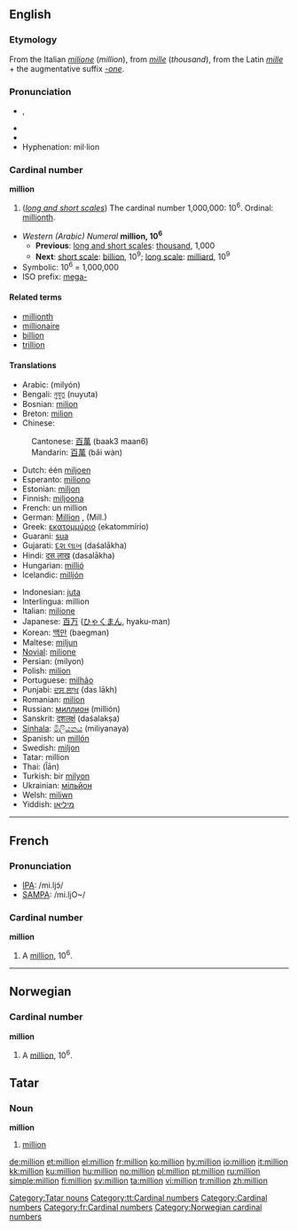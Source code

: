 {{see|Million}}
==English==

===Etymology===
From the Italian ''[[milione]]'' (''million''), from ''[[mille]]'' (''thousand''), from the Latin ''[[mille]]'' + the augmentative suffix ''[[-one]]''.

===Pronunciation===
*{{IPA|/ˈmɪljən/}}, {{SAMPA|/"mIlj@n/}}
*{{audio|en-us-million.ogg|Audio (US)}}
*{{rhymes|ɪljən}}
*Hyphenation: mil·lion

===Cardinal number===
'''million'''

# (''[[w:Long and short scales|long and short scales]]'') The cardinal number 1,000,000: 10<sup>6</sup>. Ordinal: [[millionth]].

*''Western (Arabic) Numeral'' '''million, 10<sup>6</sup>'''
**'''Previous''': [[w:Long and short scales|long and short scales]]: [[thousand]], 1,000
**'''Next''': [[w:Long and short scales|short scale]]: [[billion]], 10<sup>9</sup>; [[w:Long and short scales|long scale]]: [[milliard]], 10<sup>9</sup>
*Symbolic: 10<sup>6</sup> = 1,000,000
*ISO prefix: [[mega-]]

====Related terms====
*[[millionth]]
*[[millionaire]]
*[[billion]]
*[[trillion]]

====Translations====
{{top}}
*Arabic: {{ARchar|[[مليون]]}} (milyón)
*Bengali: [[নুযুত]] (nuyuta)
*Bosnian: [[milion]] {{m}}
*Breton: [[milion]]
*Chinese:
:Cantonese: [[百萬]] (baak3 maan6)
:Mandarin: [[百萬]] (bǎi wàn)
*Dutch: één [[miljoen]] {{n}}
*Esperanto: [[miliono]]
*Estonian: [[miljon]]
*Finnish: [[miljoona]]
*French: un million {{m}}
*German: [[Million]] {{f}}, (Mill.)
*Greek: [[εκατομμύριο]] (ekatommírio) {{n}}
*Guarani: [[sua#Guarani|sua]]
*Gujarati: [[દશ લાખ]] (daśalākha)
*Hindi: [[दस लाख]] (dasalākha)
*Hungarian: [[millió]]
*Icelandic: [[milljón]]
{{mid}}
*Indonesian: [[juta]]
*Interlingua: million
*Italian: [[milione]] {{m}}
*Japanese: [[百]][[万]] ([[ひゃく]][[まん]], hyaku-man)
*Korean: [[백만]] (baegman)
*Maltese: [[miljun]]
*[[Novial]]: [[milione]]
*Persian: {{FAchar|[[ميليون]]}} (milyon)
*Polish: [[milion]]
*Portuguese: [[milhão]] {{m}}
*Punjabi: [[ਦਸ ਲਾਖ]] (das lākh)
*Romanian: [[milion]] {{n}}
*Russian: [[миллион]] (millión) {{m}}
*Sanskrit: [[दशलक्षं]] (daśalakṣa)
*[[Sinhala]]: [[මිලියනය]] (miliyanaya)
*Spanish: un [[millón]] {{m}}
*Swedish: [[miljon]] {{c}}
*Tatar: million
*Thai: {{THchar|[[ล้าน]]}} (l̂ān)
*Turkish: bir [[milyon]]
*Ukrainian: [[мільйон]]
*Welsh: [[miliwn]]
*Yiddish: [[מיליאָן]]
{{bottom}}

----

==French==

===Pronunciation===
*[[w:IPA|IPA]]: /mi.ljɔ̃/
*[[w:SAMPA|SAMPA]]: /mi.ljO~/

===Cardinal number===
'''million'''
# A [[million#English|million]], 10<sup>6</sup>.

----

==Norwegian==

===Cardinal number===
'''million'''
# A [[#English|million]], 10<sup>6</sup>.

==Tatar==
===Noun===
'''million'''

# {{cardinal|lang=tt}} [[million]]
[[Category:Tatar nouns]]
[[Category:tt:Cardinal numbers]]


[[Category:Cardinal numbers]]
[[Category:fr:Cardinal numbers]]
[[Category:Norwegian cardinal numbers]]

[[de:million]]
[[et:million]]
[[el:million]]
[[fr:million]]
[[ko:million]]
[[hy:million]]
[[io:million]]
[[it:million]]
[[kk:million]]
[[ku:million]]
[[hu:million]]
[[no:million]]
[[pl:million]]
[[pt:million]]
[[ru:million]]
[[simple:million]]
[[fi:million]]
[[sv:million]]
[[ta:million]]
[[vi:million]]
[[tr:million]]
[[zh:million]]